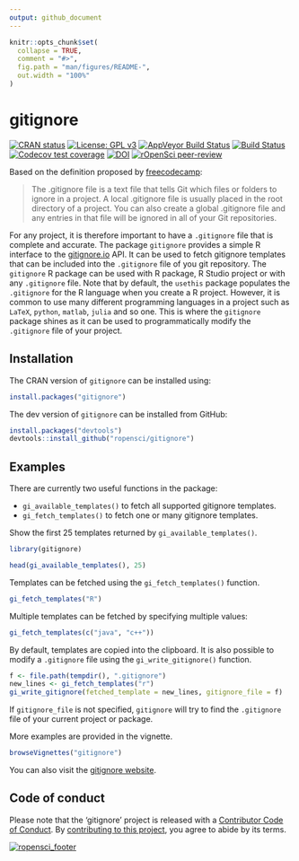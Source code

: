 ```yaml
---
output: github_document
---
```


<!-- README.md is generated from README.Rmd. Please edit that file -->

```r
knitr::opts_chunk$set(
  collapse = TRUE,
  comment = "#>",
  fig.path = "man/figures/README-",
  out.width = "100%"
)
```
# gitignore

<!-- badges: start -->

[![CRAN status](https://www.r-pkg.org/badges/version/gitignore)](https://cran.r-project.org/package=gitignore)
[![License: GPL v3](https://img.shields.io/badge/License-GPLv3-blue.svg)](https://www.gnu.org/licenses/gpl-3.0)
[![AppVeyor Build Status](https://ci.appveyor.com/api/projects/status/github/ropensci/gitignore?branch=master&svg=true)](https://ci.appveyor.com/project/pmassicotte/gitignore)
[![Build Status](https://travis-ci.org/ropensci/gitignore.svg?branch=master)](https://travis-ci.org/ropensci/gitignore)
[![Codecov test coverage](https://codecov.io/gh/ropensci/gitignore/branch/master/graph/badge.svg)](https://codecov.io/gh/ropensci/gitignore?branch=master)
[![DOI](https://zenodo.org/badge/184759416.svg)](https://zenodo.org/badge/latestdoi/184759416)
[![rOpenSci peer-review](https://badges.ropensci.org/303_status.svg)](https://github.com/ropensci/software-review/issues/303)

<!-- badges: end -->

Based on the definition proposed by [freecodecamp](https://www.freecodecamp.org/news/gitignore-what-is-it-and-how-to-add-to-repo/):

> The .gitignore file is a text file that tells Git which files or folders to ignore in a project. A local .gitignore file is usually placed in the root directory of a project. You can also create a global .gitignore file and any entries in that file will be ignored in all of your Git repositories.

For any project, it is therefore important to have a `.gitignore` file that is complete and accurate. The package `gitignore` provides a simple R interface to the [gitignore.io](https://www.toptal.com/developers/gitignore) API. It can be used to fetch gitignore templates that can be included into the `.gitignore` file of you git repository. The `gitignore` R package can be used with R package, R Studio project or with any `.gitignore` file. Note that by default, the `usethis` package populates the `.gitignore` for the R language when you create a R project. However, it is common to use many different programming languages in a project such as `LaTeX`, `python`, `matlab`, `julia` and so one. This is where the `gitignore` package shines as it can be used to programmatically modify the `.gitignore` file of your project.   

## Installation

The CRAN version of `gitignore` can be installed using:

```r
install.packages("gitignore")
```

The dev version of `gitignore` can be installed from GitHub:

```r
install.packages("devtools")
devtools::install_github("ropensci/gitignore")
```

## Examples

There are currently two useful functions in the package:

- `gi_available_templates()` to fetch all supported gitignore templates.
- `gi_fetch_templates()` to fetch one or many gitignore templates.

Show the first 25 templates returned by `gi_available_templates()`.

```r
library(gitignore)

head(gi_available_templates(), 25)
```

Templates can be fetched using the `gi_fetch_templates()` function.

```r
gi_fetch_templates("R")
```

Multiple templates can be fetched by specifying multiple values:

```r
gi_fetch_templates(c("java", "c++"))
```

By default, templates are copied into the clipboard. It is also possible to modify a `.gitignore` file using the `gi_write_gitignore()` function.

```r
f <- file.path(tempdir(), ".gitignore")
new_lines <- gi_fetch_templates("r")
gi_write_gitignore(fetched_template = new_lines, gitignore_file = f)
```

If `gitignore_file` is not specified, `gitignore` will try to find the `.gitignore` file of your current project or package.

More examples are provided in the vignette.

```r
browseVignettes("gitignore")
```

You can also visit the [gitignore website](https://docs.ropensci.org/gitignore/).

## Code of conduct

Please note that the 'gitignore' project is released with a [Contributor Code of Conduct](https://docs.ropensci.org/gitignore/CODE_OF_CONDUCT.html). By [contributing to this project](https://docs.ropensci.org/gitignore/CONTRIBUTING.html), you agree to abide by its terms.

[![ropensci_footer](https://ropensci.org/public_images/ropensci_footer.png)](https://ropensci.org)
